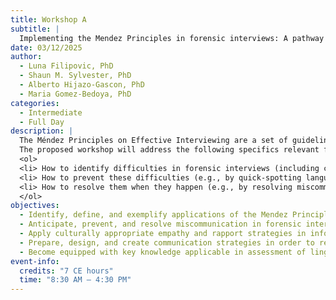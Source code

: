 ```yaml
---
title: Workshop A
subtitle: |
  Implementing the Mendez Principles in forensic interviews: A pathway towards collaborative practice for forensic psychology, the law and law enforcement
date: 03/12/2025
author:
  - Luna Filipovic, PhD
  - Shaun M. Sylvester, PhD
  - Alberto Hijazo-Gascon, PhD
  - Maria Gomez-Bedoya, PhD 
categories: 
  - Intermediate
  - Full Day
description: |
  The Méndez Principles on Effective Interviewing are a set of guidelines that help countries implement the United Nations Convention against Torture (UNCAT). The principles are intended to improve police practices by replacing coercive interrogation methods with rapport-based interviewing. This workshop will provide attendees with practically applicable communication skills that are essential for ensuring effective and ethical forensic interviewing and/or confession elicitation. Using real-life cases as examples of forensic interviews and interrogations from both the British and American context respectively we demonstrate how, where, and why problems in communication may occur, in both monolingual and multilingual settings, and how non-coercive, culturally appropriate approach to information elicitation can lead to better quality evidence essential for psychological assessment and legal judgment as well as for more humane treatment of disadvantaged individuals. Crucially, the unique dataset from the United States available to the workshop team offers a first-hand insight of what the dangers are for individual outcomes as well as for a justice system as a whole when the Mendez Principles ARE NOT adhered to. <br><br>
  The proposed workshop will address the following specifics relevant for the practice of forensic psychology, legal counsel, and law enforcement: 
  <ol> 
  <li> How to identify difficulties in forensic interviews (including cross-linguistic and cross- cultural barriers in rapport-building and rapport maintenance).</li> 
  <li> How to prevent these difficulties (e.g., by quick-spotting language differences that necessitate reformulations in both monolingual and interpreter-mediated communication).</li> 
  <li> How to resolve them when they happen (e.g., by resolving miscommunication effectively without alienating the interlocutor, ensuring rapport maintenance).</li>
  </ol>
objectives:
  - Identify, define, and exemplify applications of the Mendez Principles (and detect their absence) in forensic interviews and law enforcement communication with suspects, victims, and witnesses.
  - Anticipate, prevent, and resolve miscommunication in forensic interviews.
  - Apply culturally appropriate empathy and rapport strategies in information elicitation situations.
  - Prepare, design, and create communication strategies in order to remove communication barriers in forensic interviews stemming from language contrasts and interpreter mediation.
  - Become equipped with key knowledge applicable in assessment of linguistically and culturally diverse individuals from minority communities.
event-info:
  credits: "7 CE hours"
  time: "8:30 AM – 4:30 PM"
---
```


